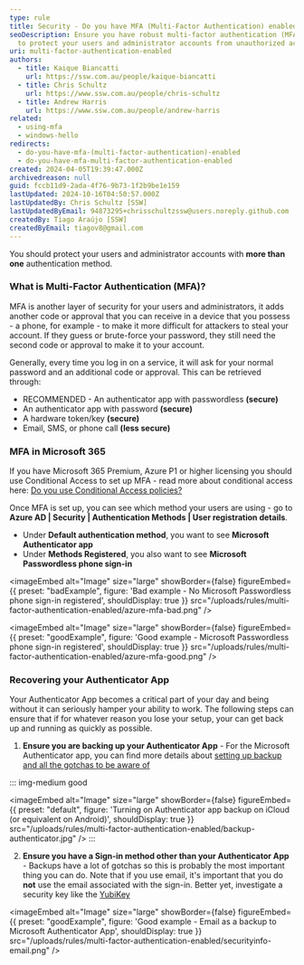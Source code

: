 ```yaml
---
type: rule
title: Security - Do you have MFA (Multi-Factor Authentication) enabled?
seoDescription: Ensure you have robust multi-factor authentication (MFA) enabled
  to protect your users and administrator accounts from unauthorized access.
uri: multi-factor-authentication-enabled
authors:
  - title: Kaique Biancatti
    url: https://ssw.com.au/people/kaique-biancatti
  - title: Chris Schultz
    url: https://www.ssw.com.au/people/chris-schultz
  - title: Andrew Harris
    url: https://www.ssw.com.au/people/andrew-harris
related:
  - using-mfa
  - windows-hello
redirects:
  - do-you-have-mfa-(multi-factor-authentication)-enabled
  - do-you-have-mfa-multi-factor-authentication-enabled
created: 2024-04-05T19:39:47.000Z
archivedreason: null
guid: fccb11d9-2ada-4f76-9b73-1f2b9be1e159
lastUpdated: 2024-10-16T04:50:57.000Z
lastUpdatedBy: Chris Schultz [SSW]
lastUpdatedByEmail: 94873295+chrisschultzssw@users.noreply.github.com
createdBy: Tiago Araújo [SSW]
createdByEmail: tiagov8@gmail.com
---
```


You should protect your users and administrator accounts with **more than one** authentication method.
### What is Multi-Factor Authentication (MFA)?

MFA is another layer of security for your users and administrators, it adds another code or approval that you can receive in a device that you possess - a phone, for example - to make it more difficult for attackers to steal your account. If they guess or brute-force your password, they still need the second code or approval to make it to your account.

Generally, every time you log in on a service, it will ask for your normal password and an additional code or approval. This can be retrieved through:

- RECOMMENDED - An authenticator app with passwordless **(secure)**
- An authenticator app with password **(secure)**
- A hardware token/key **(secure)**
- Email, SMS, or phone call **(less secure)**

### MFA in Microsoft 365

If you have Microsoft 365 Premium, Azure P1 or higher licensing you should use Conditional Access to set up MFA - read more about conditional access here: [Do you use Conditional Access policies?](/conditional-access-policies)

Once MFA is set up, you can see which method your users are using - go to **Azure AD | Security | Authentication Methods | User registration details**.

- Under **Default authentication method**, you want to see **Microsoft Authenticator app**
- Under **Methods Registered**, you also want to see **Microsoft Passwordless phone sign-in**

<imageEmbed
  alt="Image"
  size="large"
  showBorder={false}
  figureEmbed={{
    preset: "badExample",
    figure: 'Bad example - No Microsoft Passwordless phone sign-in registered',
    shouldDisplay: true
  }}
  src="/uploads/rules/multi-factor-authentication-enabled/azure-mfa-bad.png"
/>

<imageEmbed
  alt="Image"
  size="large"
  showBorder={false}
  figureEmbed={{
    preset: "goodExample",
    figure: 'Good example - Microsoft Passwordless phone sign-in registered',
    shouldDisplay: true
  }}
  src="/uploads/rules/multi-factor-authentication-enabled/azure-mfa-good.png"
/>

### Recovering your Authenticator App

Your Authenticator App becomes a critical part of your day and being without it can seriously hamper your ability to work. The following steps can ensure that if for whatever reason you lose your setup, your can get back up and running as quickly as possible.

1. **Ensure you are backing up your Authenticator App** - For the Microsoft Authenticator app, you can find more details about [setting up backup and all the gotchas to be aware of](https://support.microsoft.com/en-au/account-billing/back-up-and-recover-account-credentials-in-the-authenticator-app-bb939936-7a8d-4e88-bc43-49bc1a700a40)

::: img-medium good

<imageEmbed
  alt="Image"
  size="large"
  showBorder={false}
  figureEmbed={{
    preset: "default",
    figure: 'Turning on Authenticator app backup on iCloud (or equivalent on Android)',
    shouldDisplay: true
  }}
  src="/uploads/rules/multi-factor-authentication-enabled/backup-authenticator.jpg"
/>
:::

2. **Ensure you have a Sign-in method other than your Authenticator App** - Backups have a lot of gotchas so this is probably the most important thing you can do. Note that if you use email, it's important that you do **not** use the email associated with the sign-in. Better yet, investigate a security key like the [YubiKey](https://www.yubico.com/au/product/yubikey-5-series/yubikey-5-nfc/)

<imageEmbed
  alt="Image"
  size="large"
  showBorder={false}
  figureEmbed={{
    preset: "goodExample",
    figure: 'Good example - Email as a backup to Microsoft Authenticator App',
    shouldDisplay: true
  }}
  src="/uploads/rules/multi-factor-authentication-enabled/securityinfo-email.png"
/>
